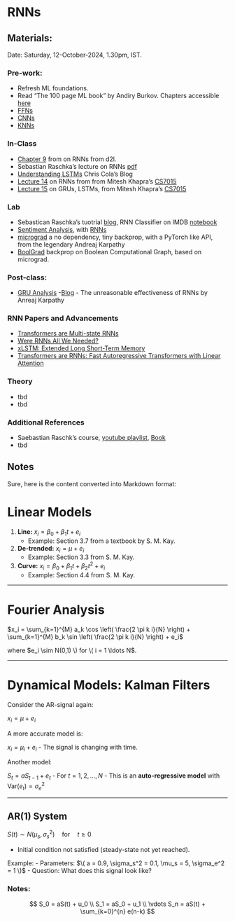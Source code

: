 # RNNs {.unnumbered}

## Materials:
Date: Saturday, 12-October-2024, 1.30pm, IST.

### Pre-work:

- Refresh ML foundations.
- Read "The 100 page ML book" by Andiry Burkov. Chapters accessible [here](https://themlbook.com/wiki/doku.php)
- [FFNs](./L01.qmd) 
- [CNNs](./L02.qmd) 
- [KNNs](./L03.qmd) 



### In-Class

- [Chapter 9](https://d2l.ai/chapter_recurrent-neural-networks/index.html) from on RNNs from d2l.
- Sebastian Raschka's lecture on RNNs [pdf](https://sebastianraschka.com/pdf/lecture-notes/stat453ss21/L15_intro-rnn__slides.pdf)
- [Understanding LSTMs](https://colah.github.io/posts/2015-08-Understanding-LSTMs/) Chris Cola's Blog
- [Lecture 14](https://www.cse.iitm.ac.in/~miteshk/CS7015/Slides/Handout/Lecture14.pdf) on RNNs from from Mitesh Khapra's [CS7015](https://www.cse.iitm.ac.in/~miteshk/CS7015_2019.html) 
- [Lecture 15](https://www.cse.iitm.ac.in/~miteshk/CS7015/Slides/Handout/Lecture15.pdf) on GRUs, LSTMs, from Mitesh Khapra's [CS7015](https://www.cse.iitm.ac.in/~miteshk/CS7015_2019.html) 

    
### Lab

- Sebastican Raschka's tuotrial [blog](https://sebastianraschka.com/blog/2021/dl-course.html#l15-introduction-to-recurrent-neural-networks), RNN Classifier on IMDB [notebook](https://github.com/rasbt/stat453-deep-learning-ss21/blob/main/L15/1_lstm.ipynb)
- [Sentiment Analysis](https://github.com/bentrevett/pytorch-sentiment-analysis), with [RNNs](https://github.com/bentrevett/pytorch-sentiment-analysis/blob/main/2%20-%20Recurrent%20Neural%20Networks.ipynb)
- [micrograd](https://github.com/karpathy/micrograd) a no dependency, tiny backprop, with a PyTorch like API, from the legendary Andreaj Karpathy
- [BoolGrad](https://github.com/mlsquare/boolgrad) backprop on Boolean Computational Graph, based on micrograd.

### Post-class:

- [GRU Analysis](https://www.youtube.com/watch?v=0oaSSenz_kg)
-[Blog](https://karpathy.github.io/2015/05/21/rnn-effectiveness/) - The unreasonable effectiveness of RNNs by Anreaj Karpathy



### RNN Papers and Advancements

- [Transformers are Multi-state RNNs](https://arxiv.org/abs/2401.06104)
- [Were RNNs All We Needed?](https://arxiv.org/abs/2410.01201)
- [xLSTM: Extended Long Short-Term Memory](https://arxiv.org/abs/2405.04517)
- [Transformers are RNNs: Fast Autoregressive Transformers with Linear Attention](https://arxiv.org/abs/2006.16236)

### Theory

- tbd
- tbd


### Additional References

- Saebastian Raschk's course, [youtube playlist](https://youtube.com/playlist?list=PLTKMiZHVd_2KJtIXOW0zFhFfBaJJilH51&si=fMA1c-lNpbOENP0b), [Book](https://github.com/rasbt/python-machine-learning-book-3rd-edition)
- tbd


## Notes


Sure, here is the content converted into Markdown format:

# Linear Models

1. **Line:**
   $x_i = \beta_0 + \beta_1 t + e_i$
   - Example: Section 3.7 from a textbook by S. M. Kay.

2. **De-trended:**
    $x_i = \mu + e_i$
   - Example: Section 3.3 from S. M. Kay.

3. **Curve:**
   $x_i = \beta_0 + \beta_1 t + \beta_2 t^2 + e_i$
   - Example: Section 4.4 from S. M. Kay.

---

# Fourier Analysis

$x_i = \sum_{k=1}^{M} a_k \cos \left( \frac{2 \pi k i}{N} \right) + \sum_{k=1}^{M} b_k \sin \left( \frac{2 \pi k i}{N} \right) + e_i$

where $e_i \sim N(0,1) \) for \( i = 1 \ldots N$.

---

# Dynamical Models: **Kalman Filters**

Consider the AR-signal again:


$x_i = \mu + e_i$

A more accurate model is:


$x_i = \mu_i + e_i$
- The signal is changing with time.

Another model:

$S_t = a S_{t-1} + e_t$
- For $t = 1, 2, \ldots, N$
- This is an **auto-regressive model** with $\text{Var}(e_t) = \sigma_e^2$

---

## AR(1) System

$S(t) \sim N(\mu_s, \sigma_s^2) \quad \text{for} \quad t \ge 0$

- Initial condition not satisfied (steady-state not yet reached).

Example: 
- Parameters: $\( a = 0.9, \sigma_s^2 = 0.1, \mu_s = 5, \sigma_e^2 = 1 \)$
- Question: What does this signal look like?

### Notes:

$$
S_0 = aS(t) + u_0 \\
S_1 = aS_0 + u_1 \\
\vdots
S_n = aS(t) + \sum_{k=0}^{n} e(n-k)
$$